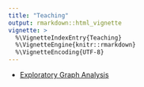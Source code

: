 ```yaml
---
title: "Teaching"
output: rmarkdown::html_vignette
vignette: >
  %\VignetteIndexEntry{Teaching}
  %\VignetteEngine{knitr::rmarkdown}
  %\VignetteEncoding{UTF-8}
---
```


+   [Exploratory Graph Analysis](teaching/Exploratory-graph-analysis.pdf){target="_blank"}